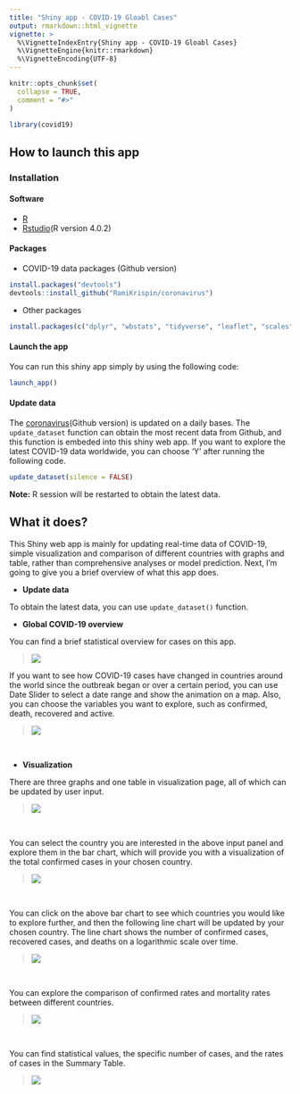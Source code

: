 ```yaml
---
title: "Shiny app - COVID-19 Gloabl Cases"
output: rmarkdown::html_vignette
vignette: >
  %\VignetteIndexEntry{Shiny app - COVID-19 Gloabl Cases}
  %\VignetteEngine{knitr::rmarkdown}
  %\VignetteEncoding{UTF-8}
---
```


```r
knitr::opts_chunk$set(
  collapse = TRUE,
  comment = "#>"
)
```

```r
library(covid19)
```

## How to launch this app

### Installation

#### Software

- [R](https://cran.r-project.org/bin/windows/base/)
- [Rstudio](https://rstudio.com/products/rstudio/download/)(R version 4.0.2)


#### Packages

- COVID-19 data packages (Github version)

``` r
install.packages("devtools")
devtools::install_github("RamiKrispin/coronavirus")
```

- Other packages 

``` r
install.packages(c("dplyr", "wbstats", "tidyverse", "leaflet", "scales", "shiny", "shinydashboard", "shinyWidgets", "highcharter", "htmltools", "plotly", "DT", "shinythemes", "covid19", "rlang"))
```

#### Launch the app

You can run this shiny app simply by using the following code: 

```r
launch_app()
```

#### Update data

The [coronavirus](https://github.com/RamiKrispin/coronavirus)(Github version) is updated on a daily bases. The `update_dataset` function can obtain the most recent data from Github, and this function is embeded into this shiny web app. If you want to explore the latest COVID-19 data worldwide, you can choose 'Y' after running the following code.  

``` r
update_dataset(silence = FALSE)
```

**Note:** R session will be restarted to obtain the latest data.


## What it does?

This Shiny web app is mainly for updating real-time data of COVID-19, simple visualization and comparison of different countries with graphs and table, rather than comprehensive analyses or model prediction. Next, I'm going to give you a brief overview of what this app does.  

- **Update data**

To obtain the latest data, you can use `update_dataset()` function.  

- **Global COVID-19 overview**

You can find a brief statistical overview for cases on this app.

> ![](images/Picture 1.png)


If you want to see how COVID-19 cases have changed in countries around the world since the outbreak began or over a certain period, you can use Date Slider to select a date range and show the animation on a map. Also, you can choose the variables you want to explore, such as confirmed, death, recovered and active.  

> ![](images/Picture 2png.png)

<br>

- **Visualization**

There are three graphs and one table in visualization page, all of which can be updated by user input.
 
> ![](images/Picture 3.png)

<br>

You can select the country you are interested in the above input panel and explore them in the bar chart, which will provide you with a visualization of the total confirmed cases in your chosen country.

> ![](images/Picture 4.png)

<br>

You can click on the above bar chart to see which countries you would like to explore further, and then the following line chart will be updated by your chosen country. The line chart shows the number of confirmed cases, recovered cases, and deaths on a logarithmic scale over time.  

> ![](images/Picture 5.png)

<br>

You can explore the comparison of confirmed rates and mortality rates between different countries.  

> ![](images/Picture 6.png)

<br>

You can find statistical values, the specific number of cases, and the rates of cases in the Summary Table.  

> ![](images/Picture 7.png)



